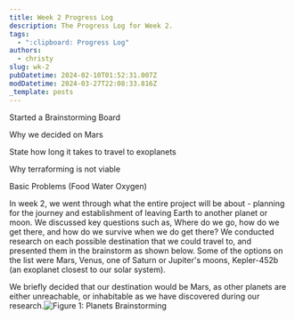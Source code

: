 ```yaml
---
title: Week 2 Progress Log
description: The Progress Log for Week 2.
tags:
  - ":clipboard: Progress Log"
authors:
  - christy
slug: wk-2
pubDatetime: 2024-02-10T01:52:31.007Z
modDatetime: 2024-03-27T22:08:33.816Z
_template: posts
---
```


Started a Brainstorming Board

Why we decided on Mars

State how long it takes to travel to exoplanets

Why terraforming is not viable

Basic Problems (Food Water Oxygen)

In week 2, we went through what the entire project will be about - planning for the journey and establishment of leaving Earth to another planet or moon. We discussed key questions such as, Where do we go, how do we get there, and
how do we survive when we do get there? We conducted research on each possible destination that we could travel to, and presented them in the brainstorm as shown below. Some of the options on the list were Mars, Venus, one of Saturn or Jupiter's moons, Kepler-452b (an exoplanet closest to our solar system).

We briefly decided that our destination would be Mars, as other planets are either unreachable, or inhabitable as we have discovered during our research.![](</assets/images/images/Brainstorm 1.png> "Figure 1: Planets Brainstorming")
